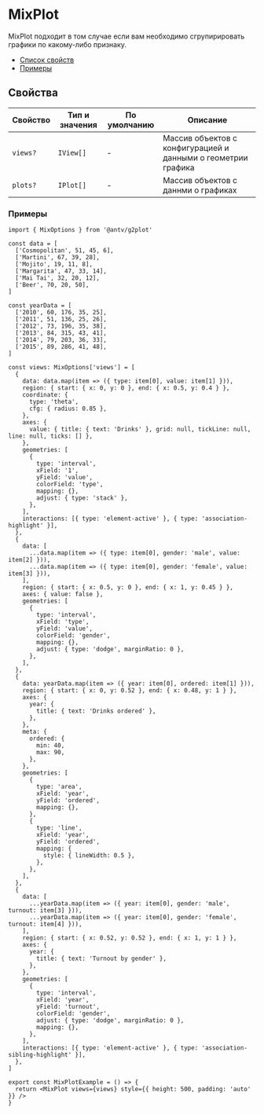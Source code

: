 
# MixPlot

<RemadeInfo commponentName="MixPlot" apiUrl="https://g2plot.antv.vision/en/docs/api/advanced-plots/mix" />

MixPlot подходит в том случае если вам необходимо сгрупирировать графики по какому-либо 
признаку.

- [Список свойств](#свойства)
- [Примеры](#примеры)

## Свойства

<RemadeTableInfo apiUrl="https://g2plot.antv.vision/en/docs/api/advanced-plots/mix" />

| Свойство | Тип и значения | По умолчанию | Описание                                                       |
| -------- | -------------- | ------------ | -------------------------------------------------------------- |
| `views?` | `IView[]`     | -             | Массив объектов с конфигурацией и данными о геометрии графика  |
| `plots?` | `IPlot[]`     | -             | Массив объектов с даннми о графиках                            |

### Примеры

<MixPlotExample />

```tsx
import { MixOptions } from '@antv/g2plot'

const data = [
  ['Cosmopolitan', 51, 45, 6],
  ['Martini', 67, 39, 28],
  ['Mojito', 19, 11, 8],
  ['Margarita', 47, 33, 14],
  ['Mai Tai', 32, 20, 12],
  ['Beer', 70, 20, 50],
]

const yearData = [
  ['2010', 60, 176, 35, 25],
  ['2011', 51, 136, 25, 26],
  ['2012', 73, 196, 35, 38],
  ['2013', 84, 315, 43, 41],
  ['2014', 79, 203, 36, 33],
  ['2015', 89, 286, 41, 48],
]

const views: MixOptions['views'] = [
  {
    data: data.map(item => ({ type: item[0], value: item[1] })),
    region: { start: { x: 0, y: 0 }, end: { x: 0.5, y: 0.4 } },
    coordinate: {
      type: 'theta',
      cfg: { radius: 0.85 },
    },
    axes: {
      value: { title: { text: 'Drinks' }, grid: null, tickLine: null, line: null, ticks: [] },
    },
    geometries: [
      {
        type: 'interval',
        xField: '1',
        yField: 'value',
        colorField: 'type',
        mapping: {},
        adjust: { type: 'stack' },
      },
    ],
    interactions: [{ type: 'element-active' }, { type: 'association-highlight' }],
  },
  {
    data: [
      ...data.map(item => ({ type: item[0], gender: 'male', value: item[2] })),
      ...data.map(item => ({ type: item[0], gender: 'female', value: item[3] })),
    ],
    region: { start: { x: 0.5, y: 0 }, end: { x: 1, y: 0.45 } },
    axes: { value: false },
    geometries: [
      {
        type: 'interval',
        xField: 'type',
        yField: 'value',
        colorField: 'gender',
        mapping: {},
        adjust: { type: 'dodge', marginRatio: 0 },
      },
    ],
  },
  {
    data: yearData.map(item => ({ year: item[0], ordered: item[1] })),
    region: { start: { x: 0, y: 0.52 }, end: { x: 0.48, y: 1 } },
    axes: {
      year: {
        title: { text: 'Drinks ordered' },
      },
    },
    meta: {
      ordered: {
        min: 40,
        max: 90,
      },
    },
    geometries: [
      {
        type: 'area',
        xField: 'year',
        yField: 'ordered',
        mapping: {},
      },
      {
        type: 'line',
        xField: 'year',
        yField: 'ordered',
        mapping: {
          style: { lineWidth: 0.5 },
        },
      },
    ],
  },
  {
    data: [
      ...yearData.map(item => ({ year: item[0], gender: 'male', turnout: item[3] })),
      ...yearData.map(item => ({ year: item[0], gender: 'female', turnout: item[4] })),
    ],
    region: { start: { x: 0.52, y: 0.52 }, end: { x: 1, y: 1 } },
    axes: {
      year: {
        title: { text: 'Turnout by gender' },
      },
    },
    geometries: [
      {
        type: 'interval',
        xField: 'year',
        yField: 'turnout',
        colorField: 'gender',
        adjust: { type: 'dodge', marginRatio: 0 },
        mapping: {},
      },
    ],
    interactions: [{ type: 'element-active' }, { type: 'association-sibling-highlight' }],
  },
]

export const MixPlotExample = () => {
  return <MixPlot views={views} style={{ height: 500, padding: 'auto' }} />
}
```
